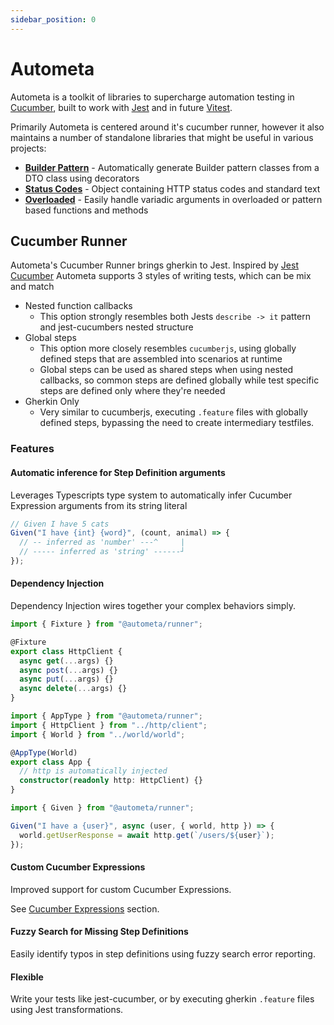 ```yaml
---
sidebar_position: 0
---
```



# Autometa

Autometa is a toolkit of libraries to supercharge automation testing
in [Cucumber](https://cucumber.io/docs/installation/javascript/), built
to work with [Jest](https://jestjs.io/) and in future [Vitest](https://vitest.dev/).

Primarily Autometa is centered around it's cucumber runner, however it also maintains
a number of standalone libraries that might be useful in various projects:

- [**Builder Pattern**](https://www.npmjs.com/package/@autometa/dto-builder) - Automatically
  generate Builder pattern classes from a DTO class using decorators
- [**Status Codes**](https://www.npmjs.com/package/@autometa/status-codes) - Object containing
  HTTP status codes and standard text
- [**Overloaded**](https://www.npmjs.com/package/@autometa/overloaded) - Easily handle variadic arguments
  in overloaded or pattern based functions and methods

## Cucumber Runner

Autometa's Cucumber Runner brings gherkin to Jest. Inspired by [Jest Cucumber](https://www.npmjs.com/package/jest-cucumber) Autometa supports 3 styles of writing tests, which can be mix and match

- Nested function callbacks
  - This option strongly resembles both Jests `describe -> it` pattern and jest-cucumbers nested
    structure
- Global steps
  - This option more closely resembles `cucumberjs`, using globally defined steps that
    are assembled into scenarios at runtime
  - Global steps can be used as shared steps when using nested callbacks, so common steps
    are defined globally while test specific steps are defined only where they're needed
- Gherkin Only
  - Very similar to cucumberjs, executing `.feature` files with globally defined steps,
    bypassing the need to create intermediary testfiles.

### Features

#### Automatic inference for Step Definition arguments

Leverages Typescripts type system to automatically infer Cucumber Expression arguments
from its string literal

```ts
// Given I have 5 cats
Given("I have {int} {word}", (count, animal) => {
  // -- inferred as 'number' ---^     |
  // ----- inferred as 'string' ------┘
});
```

#### Dependency Injection

Dependency Injection wires together your complex behaviors simply.

<Tabs>
<TabItem value="fixture" label="Fixture">

```ts title="src/http/client.ts"
import { Fixture } from "@autometa/runner";

@Fixture
export class HttpClient {
  async get(...args) {}
  async post(...args) {}
  async put(...args) {}
  async delete(...args) {}
}
```

</TabItem>
<TabItem value="app" label="App">

```ts title="src/app/app.ts"
import { AppType } from "@autometa/runner";
import { HttpClient } from "../http/client";
import { World } from "../world/world";

@AppType(World)
export class App {
  // http is automatically injected
  constructor(readonly http: HttpClient) {}
}
```

</TabItem>
<TabItem value="step" label="Step Definition">

```ts title="src/steps/given.ts"
import { Given } from "@autometa/runner";

Given("I have a {user}", async (user, { world, http }) => {
  world.getUserResponse = await http.get(`/users/${user}`);
});
```

  </TabItem>
</Tabs>

#### Custom Cucumber Expressions

Improved support for custom Cucumber Expressions.

See [Cucumber Expressions](./cucumber_expressions) section.

#### Fuzzy Search for Missing Step Definitions

Easily identify typos in step definitions using fuzzy search error reporting.

#### Flexible

Write your tests like jest-cucumber, or by executing gherkin `.feature` files using
Jest transformations. 
